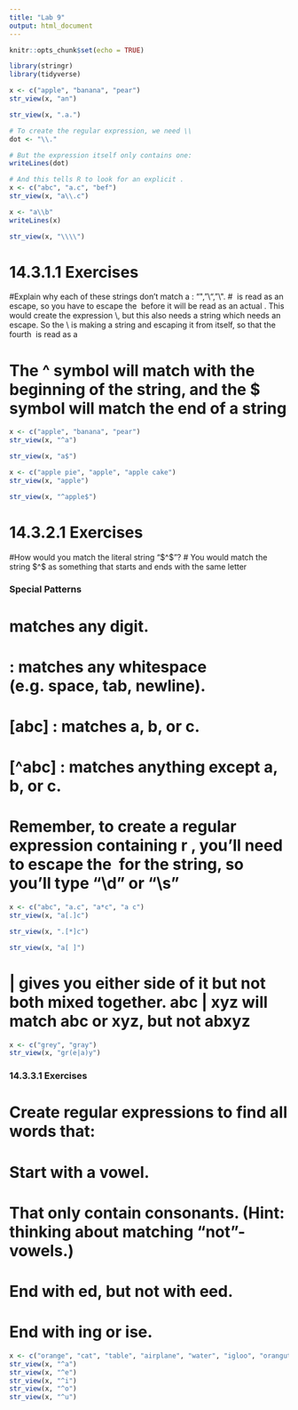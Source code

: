 ```yaml
---
title: "Lab 9"
output: html_document
---
```


```r
knitr::opts_chunk$set(echo = TRUE)
```

```r
library(stringr)
library(tidyverse)
```

```r
x <- c("apple", "banana", "pear")
str_view(x, "an")
```

```r
str_view(x, ".a.")
```

```r
# To create the regular expression, we need \\
dot <- "\\."

# But the expression itself only contains one:
writeLines(dot)
```

```r
# And this tells R to look for an explicit .
x <- c("abc", "a.c", "bef")
str_view(x, "a\\.c")
```
```r
x <- "a\\b"
writeLines(x)
```

```r
str_view(x, "\\\\")
```

# 14.3.1.1 Exercises 

#Explain why each of these strings don’t match a \: "\", "\\", "\\\".
# \ is read as an escape, so you have to escape the \ before it will be read as an actual \. This would create the expression \\, but this also needs a string which needs an escape. So the \\\ is making a string and escaping it from itself, so that the fourth \ is read as a \

# The ^ symbol will match with the beginning of the string, and the $ symbol will match the end of a string

```r
x <- c("apple", "banana", "pear")
str_view(x, "^a")
```

```r
str_view(x, "a$")
```
 


```r
x <- c("apple pie", "apple", "apple cake")
str_view(x, "apple")
```

```r
str_view(x, "^apple$")
```

# 14.3.2.1 Exercises
#How would you match the literal string "$^$"?
# You would match the string $^$ as something that starts and ends with the same letter


### Special Patterns
# \d : matches any digit.
# \s : matches any whitespace (e.g. space, tab, newline).
# [abc] : matches a, b, or c.
# [^abc] : matches anything except a, b, or c.
# Remember, to create a regular expression containing \d or \s, you’ll need to escape the \ for the string, so you’ll type "\\d" or "\\s"


```r
x <- c("abc", "a.c", "a*c", "a c")
str_view(x, "a[.]c")
```

```r
str_view(x, ".[*]c")
```

```r
str_view(x, "a[ ]")
```

# | gives you either side of it but not both mixed together. abc | xyz will match abc or xyz, but not abxyz
```r
x <- c("grey", "gray")
str_view(x, "gr(e|a)y")
```

### 14.3.3.1 Exercises
# Create regular expressions to find all words that:
# Start with a vowel.
# That only contain consonants. (Hint: thinking about matching “not”-vowels.)
# End with ed, but not with eed.
# End with ing or ise.
```r
x <- c("orange", "cat", "table", "airplane", "water", "igloo", "orangutan", "earring", "umbrella", "octopus", "window", "ambulance")
str_view(x, "^a") 
str_view(x, "^e")
str_view(x, "^i")
str_view(x, "^o")
str_view(x, "^u")

```
 
